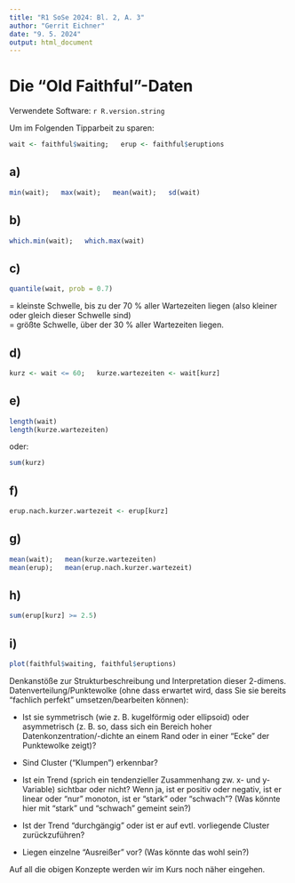 ```yaml
---
title: "R1 SoSe 2024: Bl. 2, A. 3"
author: "Gerrit Eichner"
date: "9. 5. 2024"
output: html_document
---
```


# Die "Old Faithful"-Daten

Verwendete Software: `r R.version.string`

Um im Folgenden Tipparbeit zu sparen:
```r
wait <- faithful$waiting;   erup <- faithful$eruptions
```


## a)
```r
min(wait);   max(wait);   mean(wait);   sd(wait)
```


## b)
```r
which.min(wait);   which.max(wait)
```


## c)
```r
quantile(wait, prob = 0.7)
```
= kleinste Schwelle, bis zu der 70 % aller Wartezeiten liegen (also
kleiner oder gleich dieser Schwelle sind)  
= größte Schwelle, über der 30 % aller Wartezeiten liegen.


## d)
```r
kurz <- wait <= 60;   kurze.wartezeiten <- wait[kurz]
```

## e)
```r
length(wait)
length(kurze.wartezeiten)
```

oder:
```r
sum(kurz)
```

## f)
```r
erup.nach.kurzer.wartezeit <- erup[kurz]
```


## g)
```r
mean(wait);   mean(kurze.wartezeiten)
mean(erup);   mean(erup.nach.kurzer.wartezeit)
```


## h)
```r
sum(erup[kurz] >= 2.5)
```


## i)
```r
plot(faithful$waiting, faithful$eruptions)
```

Denkanstöße zur Strukturbeschreibung und Interpretation dieser
2-dimens. Datenverteilung/Punktewolke (ohne dass erwartet wird,
dass Sie sie bereits "fachlich perfekt" umsetzen/bearbeiten
können):

* Ist sie symmetrisch (wie z. B. kugelförmig oder ellipsoid)
oder asymmetrisch (z. B. so, dass sich ein Bereich hoher
Datenkonzentration/-dichte an einem Rand oder in einer "Ecke"
der Punktewolke zeigt)?

* Sind Cluster ("Klumpen") erkennbar?

* Ist ein Trend (sprich ein tendenzieller Zusammenhang zw. x-
und y-Variable) sichtbar oder nicht? Wenn ja, ist er positiv
oder negativ, ist er linear oder "nur" monoton, ist er
"stark" oder "schwach"? (Was könnte hier mit "stark" und
"schwach" gemeint sein?)

* Ist der Trend "durchgängig" oder ist er auf evtl. vorliegende
Cluster zurückzuführen?

* Liegen einzelne "Ausreißer" vor? (Was könnte das wohl sein?) 

Auf all die obigen Konzepte werden wir im Kurs noch näher eingehen.
